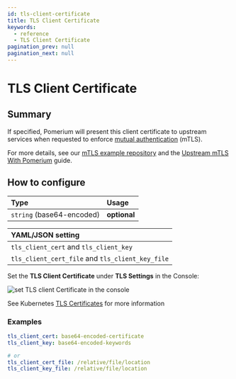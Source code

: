 ```yaml
---
id: tls-client-certificate
title: TLS Client Certificate
keywords:
  - reference
  - TLS Client Certificate
pagination_prev: null
pagination_next: null
---
```



# TLS Client Certificate

## Summary

If specified, Pomerium will present this client certificate to upstream services when requested to enforce [mutual authentication](https://en.wikipedia.org/wiki/Mutual_authentication) (mTLS).

For more details, see our [mTLS example repository](https://github.com/pomerium/pomerium/tree/main/examples/mutual-tls) and the [Upstream mTLS With Pomerium](/docs/capabilities/mtls-services) guide.

## How to configure

| **Type**                  | **Usage**    |
| :------------------------ | :----------- |
| `string` (base64-encoded) | **optional** |

<Tabs>
<TabItem value="Core" label="Core">

| **YAML**/**JSON** setting                        |
| :----------------------------------------------- |
| `tls_client_cert` and `tls_client_key`           |
| `tls_client_cert_file` and `tls_client_key_file` |

</TabItem>
<TabItem value="Enterprise" label="Enterprise">

Set the **TLS Client Certificate** under **TLS Settings** in the Console:

![set TLS client Certificate in the console](../img/routes/tls/tls-client-certificate.png)

</TabItem>
<TabItem value="Kubernetes" label="Kubernetes">

See Kubernetes [TLS Certificates](/docs/deploy/k8s/ingress#tls-certificates) for more information

</TabItem>
</Tabs>

### Examples

```yaml
tls_client_cert: base64-encoded-certificate
tls_client_key: base64-encoded-keywords

# or
tls_client_cert_file: /relative/file/location
tls_client_key_file: /relative/file/location
```
